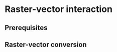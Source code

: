 # Raster-vector interaction {#raster-vector}

## Prerequisites {-}

<!-- 
- crop, mask
- extract
-->

## Raster-vector conversion

<!-- 
- rasterize, rasterToPoints, rasterToPolygons, rasterToContour
-->
